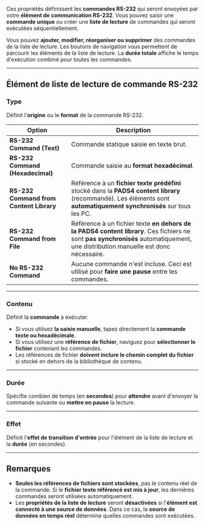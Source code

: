 Ces propriétés définissent les **commandes RS-232** qui seront envoyées par votre **élément de communication RS-232**. Vous pouvez saisir une **commande unique** ou créer une **liste de lecture** de commandes qui seront exécutées séquentiellement.

Vous pouvez **ajouter, modifier, réorganiser ou supprimer** des commandes de la liste de lecture. Les boutons de navigation vous permettent de parcourir les éléments de la liste de lecture. La **durée totale** affiche le temps d'exécution combiné pour toutes les commandes.

***

## **Élément de liste de lecture de commande RS-232**

### **Type**

Définit l'**origine** ou le **format** de la commande RS-232.

| **Option**                              | **Description**                                                                                                                                                                   |
| --------------------------------------- | --------------------------------------------------------------------------------------------------------------------------------------------------------------------------------- |
| **RS-232 Command (Text)**               | Commande statique saisie en texte brut.                                                                                                                                           |
| **RS-232 Command (Hexadecimal)**        | Commande saisie au **format hexadécimal**.                                                                                                                                        |
| **RS-232 Command from Content Library** | Référence à un **fichier texte prédéfini** stocké dans la **PADS4 content library** (recommandé). Les éléments sont **automatiquement synchronisés** sur tous les PC.             |
| **RS-232 Command from File**            | Référence à un fichier texte **en dehors de la PADS4 content library**. Ces fichiers ne sont **pas synchronisés** automatiquement, une distribution manuelle est donc nécessaire. |
| **No RS-232 Command**                   | Aucune commande n'est incluse. Ceci est utilisé pour **faire une pause** entre les commandes.                                                                                     |

***

### **Contenu**

Définit la **commande** à exécuter.

* Si vous utilisez **la saisie manuelle**, tapez directement la **commande texte ou hexadécimale**.
* Si vous utilisez une **référence de fichier**, naviguez pour **sélectionner le fichier** contenant les commandes.
* Les références de fichier **doivent inclure le chemin complet du fichier** si stocké en dehors de la bibliothèque de contenu.

***

### **Durée**

Spécifie combien de temps (en **secondes**) pour **attendre** avant d'envoyer la commande suivante ou **mettre en pause** la lecture.

***

### **Effet**

Définit l'**effet de transition d'entrée** pour l'élément de la liste de lecture et la **durée** (en secondes).

***

## **Remarques**

* **Seules les références de fichiers sont stockées**, pas le contenu réel de la commande. Si le **fichier texte référencé est mis à jour**, les dernières commandes seront utilisées automatiquement.
* Les **propriétés de la liste de lecture** seront **désactivées** si l'**élément est connecté à une source de données**. Dans ce cas, la **source de données en temps réel** détermine quelles commandes sont exécutées.
